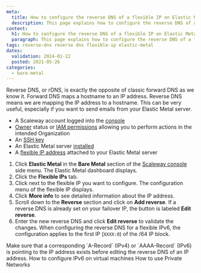 ```yaml
---
meta:
  title: How to configure the reverse DNS of a flexible IP on Elastic Metal servers
  description: This page explains how to configure the reverse DNS of a flexible IP on Elastic Metal servers
content:
  h1: How to configure the reverse DNS of a flexible IP on Elastic Metal servers
  paragraph: This page explains how to configure the reverse DNS of a flexible IP on Elastic Metal servers
tags: reverse-dns reverse dns flexible-ip elastic-metal
dates:
  validation: 2024-01-22
  posted: 2021-05-26
categories:
  - bare-metal
---
```


Reverse DNS, or rDNS, is exactly the opposite of classic forward DNS as we know it. Forward DNS maps a hostname to an IP address. Reverse DNS means we are mapping the IP address to a hostname. This can be very useful, especially if you want to send emails from your Elastic Metal server.

<Macro id="requirements" />

- A Scaleway account logged into the [console](https://console.scaleway.com)
- [Owner](/identity-and-access-management/iam/concepts/#owner) status or [IAM permissions](/identity-and-access-management/iam/concepts/#permission) allowing you to perform actions in the intended Organization
- An [SSH key](/identity-and-access-management/organizations-and-projects/how-to/create-ssh-key/)
- An Elastic Metal server [installed](/bare-metal/elastic-metal/quickstart/#how-to-create-an-elastic-metal-server)
- A [flexible IP address](/bare-metal/elastic-metal/how-to/attach-detach-flexible-ip) attached to your Elastic Metal server


1. Click **Elastic Metal** in the **Bare Metal** section of the [Scaleway console](https://console.scaleway.com) side menu. The Elastic Metal dashboard displays.
2. Click the **Flexible IPs** tab.
3. Click <Icon name="more" /> next to the flexible IP you want to configure. The configuration menu of the flexible IP displays.
4. Click **More info** to see detailed information about the IP address.
5. Scroll down to the **Reverse** section and click on **Add reverse**.
    <Message type="note">
      If a reverse DNS is already set on your failover IP, the button is labeled **Edit reverse**.
    </Message>
6. Enter the new reverse DNS and click **Edit reverse** to validate the changes.
    <Message type="important">
      When configuring the reverse DNS for a flexible IPv6, the configuration applies to the first IP (`XXXX:0`) of the /64 IP block.
    </Message>

<Message type="note">
  Make sure that a corresponding `A-Record` (IPv4) or `AAAA-Record` (IPv6) is pointing to the IP address exists before editing the reverse DNS of an IP address.
</Message>


<Navigation title="See also">
  <PreviousButton to="/bare-metal/elastic-metal/how-to/configure-ipv6-hypervisor/">How to configure IPv6 on virtual machines</PreviousButton>
  <NextButton to="/bare-metal/elastic-metal/how-to/use-private-networks/">How to use Private Networks</NextButton>
</Navigation>